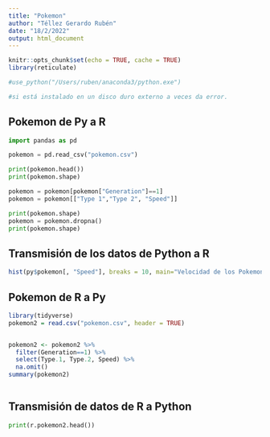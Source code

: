 ---
title: "Pokemon"
author: "Téllez Gerardo Rubén"
date: "18/2/2022"
output: html_document
---

```{r setup, include=FALSE}
knitr::opts_chunk$set(echo = TRUE, cache = TRUE)
library(reticulate)

#use_python("/Users/ruben/anaconda3/python.exe")

#si está instalado en un disco duro externo a veces da error.
```

## Pokemon de Py a R


```{python}
import pandas as pd

pokemon = pd.read_csv("pokemon.csv")

print(pokemon.head())
print(pokemon.shape)

pokemon = pokemon[pokemon["Generation"]==1]
pokemon = pokemon[["Type 1","Type 2", "Speed"]]

print(pokemon.shape)
pokemon = pokemon.dropna()
print(pokemon.shape)
```


## Transmisión de los datos de Python a R

```{r, fig.width=7, fig.height=4}
hist(py$pokemon[, "Speed"], breaks = 10, main="Velocidad de los Pokemon")
```


## Pokemon de R a Py

```{r}
library(tidyverse)
pokemon2 = read.csv("pokemon.csv", header = TRUE)


pokemon2 <- pokemon2 %>%
  filter(Generation==1) %>%
  select(Type.1, Type.2, Speed) %>%
  na.omit()
summary(pokemon2)



```


## Transmisión de datos de R a Python

```{python}
print(r.pokemon2.head())
```

















